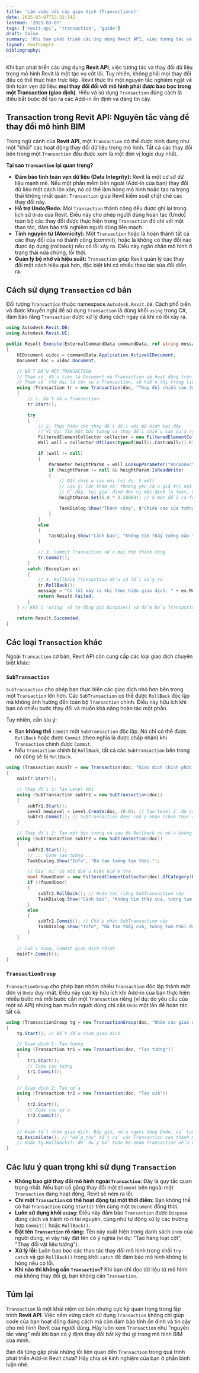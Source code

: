 ```yaml
---
title: 'Làm việc với các giao dịch (Transactions)'
date: 2025-03-07T15:32:14Z
lastmod: '2025-03-07'
tags: ['revit-api', 'transaction', 'guide']
draft: false
summary: 'Khi bạn phát triển các ứng dụng Revit API, việc tương tác và thay đổi dữ liệu trong mô hình Revit là một tác vụ cốt lõi. Tuy nhiên, không phải mọi thay đổi đều có thể thực hiện trực tiếp.'
layout: PostSimple
bibliography:
---
```


Khi bạn phát triển các ứng dụng **Revit API**, việc tương tác và thay đổi dữ liệu trong mô hình Revit là một tác vụ cốt lõi. Tuy nhiên, không phải mọi thay đổi đều có thể thực hiện trực tiếp. Revit thực thi một nguyên tắc nghiêm ngặt về tính toàn vẹn dữ liệu: **mọi thay đổi đối với mô hình phải được bao bọc trong một Transaction (giao dịch)**. Hiểu và sử dụng `Transaction` đúng cách là điều bắt buộc để tạo ra các Add-in ổn định và đáng tin cậy.

<TOCInline toc={props.toc} exclude="" />

## Transaction trong Revit API: Nguyên tắc vàng để thay đổi mô hình BIM

Trong ngữ cảnh của **Revit API**, một `Transaction` có thể được hình dung như một "khối" các hoạt động thay đổi dữ liệu trong mô hình. Tất cả các thay đổi bên trong một `Transaction` đều được xem là một đơn vị logic duy nhất.

**Tại sao `Transaction` lại quan trọng?**

- **Đảm bảo tính toàn vẹn dữ liệu (Data Integrity):** Revit là một cơ sở dữ liệu mạnh mẽ. Nếu một phần mềm bên ngoài (Add-in của bạn) thay đổi dữ liệu một cách lộn xộn, nó có thể làm hỏng mô hình hoặc tạo ra trạng thái không nhất quán. `Transaction` giúp Revit kiểm soát chặt chẽ các thay đổi này.
- **Hỗ trợ Undo/Redo:** Mọi `Transaction` thành công đều được ghi lại trong lịch sử `Undo` của Revit. Điều này cho phép người dùng hoàn tác (Undo) toàn bộ các thay đổi được thực hiện trong `Transaction` đó chỉ với một thao tác, đảm bảo trải nghiệm người dùng liền mạch.
- **Tính nguyên tử (Atomicity):** Một `Transaction` hoặc là hoàn thành tất cả các thay đổi của nó thành công (commit), hoặc là không có thay đổi nào được áp dụng (rollback) nếu có lỗi xảy ra. Điều này ngăn chặn mô hình ở trạng thái nửa chừng, lỗi thời.
- **Quản lý bộ nhớ và hiệu suất:** `Transaction` giúp Revit quản lý các thay đổi một cách hiệu quả hơn, đặc biệt khi có nhiều thao tác sửa đổi diễn ra.

## Cách sử dụng `Transaction` cơ bản

Đối tượng `Transaction` thuộc namespace `Autodesk.Revit.DB`. Cách phổ biến và được khuyến nghị để sử dụng `Transaction` là dùng khối `using` trong C\#, đảm bảo rằng `Transaction` được xử lý đúng cách ngay cả khi có lỗi xảy ra.

```csharp
using Autodesk.Revit.DB;
using Autodesk.Revit.UI;

public Result Execute(ExternalCommandData commandData, ref string message, ElementSet elements)
{
    UIDocument uidoc = commandData.Application.ActiveUIDocument;
    Document doc = uidoc.Document;

    // BẮT ĐẦU MỘT TRANSACTION
    // Tham số đầu tiên là Document mà Transaction sẽ hoạt động trên đó.
    // Tham số thứ hai là tên của Transaction, sẽ hiển thị trong lịch sử Undo của Revit.
    using (Transaction tr = new Transaction(doc, "Thay đổi chiều cao tường mẫu"))
    {
        // 1. Bắt đầu Transaction
        tr.Start();

        try
        {
            // 2. Thực hiện các thay đổi đối với mô hình tại đây
            // Ví dụ: Tìm một bức tường và thay đổi chiều cao của nó
            FilteredElementCollector collector = new FilteredElementCollector(doc);
            Wall wall = collector.OfClass(typeof(Wall)).Cast<Wall>().FirstOrDefault();

            if (wall != null)
            {
                Parameter heightParam = wall.LookupParameter("Unconnected Height");
                if (heightParam != null && heightParam.IsReadWrite)
                {
                    // Đặt chiều cao mới (ví dụ: 5 mét)
                    // Lưu ý: Các tham số thường yêu cầu giá trị nội bộ của Revit (Internal Units)
                    // Ở đây, tui giả định đơn vị mặc định là feet, 5 mét ~ 16.404 feet
                    heightParam.Set(5.0 * 3.28084); // 5 mét đổi ra feet

                    TaskDialog.Show("Thành công", $"Chiều cao của tường '{wall.Name}' đã được thay đổi.");
                }
            }
            else
            {
                TaskDialog.Show("Cảnh báo", "Không tìm thấy tường nào trong mô hình.");
            }

            // 3. Commit Transaction nếu mọi thứ thành công
            tr.Commit();
        }
        catch (Exception ex)
        {
            // 4. Rollback Transaction nếu có lỗi xảy ra
            tr.RollBack();
            message = "Có lỗi xảy ra khi thực hiện giao dịch: " + ex.Message;
            return Result.Failed;
        }
    } // Khối 'using' sẽ tự động gọi Dispose() và đảm bảo Transaction được kết thúc.

    return Result.Succeeded;
}
```

## Các loại `Transaction` khác

Ngoài `Transaction` cơ bản, Revit API còn cung cấp các loại giao dịch chuyên biệt khác:

### `SubTransaction`

`SubTransaction` cho phép bạn thực hiện các giao dịch nhỏ hơn bên trong một `Transaction` lớn hơn. Các `SubTransaction` có thể được `RollBack` độc lập mà không ảnh hưởng đến toàn bộ `Transaction` chính. Điều này hữu ích khi bạn có nhiều bước thay đổi và muốn khả năng hoàn tác một phần.

Tuy nhiên, cần lưu ý:

- Bạn **không thể** `Commit` một `SubTransaction` độc lập. Nó chỉ có thể được `RollBack` hoặc được `Commit` (theo nghĩa là được chấp nhận) khi `Transaction` chính được `Commit`.
- Nếu `Transaction` chính bị `RollBack`, tất cả các `SubTransaction` bên trong nó cũng sẽ bị `RollBack`.

```csharp
using (Transaction mainTr = new Transaction(doc, "Giao dịch chính phức tạp"))
{
    mainTr.Start();

    // Thay đổi 1: Tạo Level mới
    using (SubTransaction subTr1 = new SubTransaction(doc))
    {
        subTr1.Start();
        Level newLevel = Level.Create(doc, 10.0); // Tạo level ở độ cao 10 feet
        subTr1.Commit(); // SubTransaction được chấp nhận (chưa thực sự lưu)
    }

    // Thay đổi 2: Tạo một bức tường và sau đó Rollback nó nếu không tìm thấy cửa
    using (SubTransaction subTr2 = new SubTransaction(doc))
    {
        subTr2.Start();
        // ... Code tạo tường ...
        TaskDialog.Show("Info", "Đã tạo tường tạm thời.");

        // Giả sử có một điều kiện kiểm tra
        bool foundDoor = new FilteredElementCollector(doc).OfCategory(BuiltInCategory.OST_Doors).Any();
        if (!foundDoor)
        {
            subTr2.RollBack(); // Hoàn tác riêng SubTransaction này
            TaskDialog.Show("Cảnh báo", "Không tìm thấy cửa, tường tạm thời đã bị hủy.");
        }
        else
        {
            subTr2.Commit(); // Chấp nhận SubTransaction này
            TaskDialog.Show("Info", "Đã tìm thấy cửa, tường tạm thời được giữ lại.");
        }
    }

    // Cuối cùng, Commit giao dịch chính
    mainTr.Commit();
}
```

### `TransactionGroup`

`TransactionGroup` cho phép bạn nhóm nhiều `Transaction` độc lập thành một đơn vị `Undo` duy nhất. Điều này cực kỳ hữu ích khi Add-in của bạn thực hiện nhiều bước mà mỗi bước cần một `Transaction` riêng (ví dụ: do yêu cầu của một số API) nhưng bạn muốn người dùng chỉ cần `Undo` một lần để hoàn tác tất cả.

```csharp
using (TransactionGroup tg = new TransactionGroup(doc, "Nhóm các giao dịch thay đổi"))
{
    tg.Start(); // Bắt đầu nhóm giao dịch

    // Giao dịch 1: Tạo tường
    using (Transaction tr1 = new Transaction(doc, "Tạo tường"))
    {
        tr1.Start();
        // Code tạo tường
        tr1.Commit();
    }

    // Giao dịch 2: Tạo cửa
    using (Transaction tr2 = new Transaction(doc, "Tạo cửa"))
    {
        tr2.Start();
        // Code tạo cửa
        tr2.Commit();
    }

    // Hoàn tất nhóm giao dịch. Bây giờ, nếu người dùng Undo, cả tạo tường và tạo cửa sẽ bị hoàn tác.
    tg.Assimilate(); // "Hấp thụ" tất cả các Transaction con thành một Undo duy nhất
    // Hoặc tg.RollBack(); để hủy bỏ toàn bộ nhóm Transaction nếu có lỗi xảy ra.
}
```

## Các lưu ý quan trọng khi sử dụng `Transaction`

- **Không bao giờ thay đổi mô hình ngoài `Transaction`:** Đây là quy tắc quan trọng nhất. Nếu bạn cố gắng thay đổi một `Element` bên ngoài một `Transaction` đang hoạt động, Revit sẽ ném ra lỗi.
- **Chỉ một `Transaction` có thể hoạt động tại một thời điểm:** Bạn không thể có hai `Transaction` cùng `Start()` trên cùng một `Document` đồng thời.
- **Luôn sử dụng khối `using`:** Điều này đảm bảo `Transaction` được `Dispose` đúng cách và tránh rò rỉ tài nguyên, cũng như tự động xử lý các trường hợp `Commit()` hoặc `RollBack()`.
- **Đặt tên `Transaction` rõ ràng:** Tên này xuất hiện trong danh sách `Undo` của người dùng, vì vậy hãy đặt tên có ý nghĩa (ví dụ: "Tạo hàng loạt cột", "Thay đổi vật liệu tường").
- **Xử lý lỗi:** Luôn bao bọc các thao tác thay đổi mô hình trong khối `try-catch` và gọi `RollBack()` trong khối `catch` để đảm bảo mô hình không bị hỏng nếu có lỗi.
- **Khi nào thì không cần `Transaction`?** Khi bạn chỉ đọc dữ liệu từ mô hình mà không thay đổi gì, bạn không cần `Transaction`.

## Túm lại

`Transaction` là một khái niệm cơ bản nhưng cực kỳ quan trọng trong lập trình **Revit API**. Việc nắm vững cách sử dụng `Transaction` không chỉ giúp code của bạn hoạt động đúng cách mà còn đảm bảo tính ổn định và tin cậy cho mô hình Revit của người dùng. Hãy luôn xem `Transaction` như "nguyên tắc vàng" mỗi khi bạn có ý định thay đổi bất kỳ thứ gì trong mô hình BIM của mình.

Bạn đã từng gặp phải những lỗi liên quan đến `Transaction` trong quá trình phát triển Add-in Revit chưa? Hãy chia sẻ kinh nghiệm của bạn ở phần bình luận nhé.
